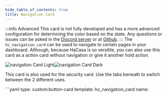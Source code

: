 ```yaml
---
hide_table_of_contents: true
title: Navigation Card
---
```



:::info Advanced
This card is not fully developed and has a more advanced configuration for determining the color based on the state. Any questions or issues can be asked in the [Discord server](https://discord.gg/7yt64Tf) or at [Github](https://discord.gg/7yt64Tf).
:::
The `hc_navigation_card` can be used to navigate to certain pages in your dashboard. Although, because HaCasa is so versitile, you can also use this card as a action card without navigation or give it another hold action.

![navigation Card Light](/img/cards/hc_navigation_card/navigationcard_light.png#light-mode-only)![navigation Card Dark](/img/cards/hc_navigation_card/navigationcard_dark.png#dark-mode-only)

This card is also used for the security card. Use the tabs beneath to switch between the 2 different uses.

<Tabs>
  <TabItem value="usage default" label="Usage default" default>
        ```yaml
        type: custom:button-card
        template: hc_navigation_card
        name: <title of the card>
        entity: <entity for label>
        icon: <icon>
        variables: 
            label_prefix: 'On - ' # Prefix can by anything but the state of the entity will be added after it.
            color: var(--color-gold) # color of the card when the state underneath is met (in this case, higher then 0)
        state:
            - value: 0 # Can also be 'on'
              operator: '>' # if value above is 'on', remove this line
              styles:
                  card:
                    - background: <"[[[ return variables.hc_color ]]]"> # Let this be
                  name:
                    - color: white
                  label:
                    - color: white
                  icon:
                    - color: white
            - value: 0 # Can also be 'off'
              styles:
                  icon:
                    - color: <desired icon color> # color of the icon when the state is met (in this case, just 0)
        tap_action:
            action: navigate
            navigation_path: <navigation path>
        ```
  </TabItem>
  <TabItem value="usage security" label="Usage Security">

        ```yaml
          type: custom:button-card
          template: hc_navigation_card_security
          name: <title of the card>
          entity: <security entity>
          variables: 
            color: var(--color-blue) # color of the card when the alarm is not off
          tap_action:
            action: navigate
            navigation_path: <navigation path>
        ```
  </TabItem>
  <TabItem value="template" label="Template">

    <CodeBlock language="yaml">{MyComponentSource}</CodeBlock>

</TabItem>
</Tabs>

## Variables

| Variable | Default | Required | Description|
|----------|---------|----------|------------|
| label_prefix | 'On - ' | No | Prefix can by anything but the state of the entity will be added after it. |
| color | var(--color-orange) | No | The color of the card when the state is on |
| icon_color | var(--text) | No | The color of the icon when the state is off |
